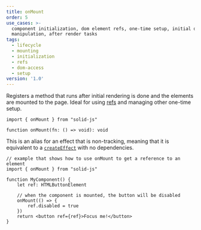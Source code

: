 ```yaml
---
title: onMount
order: 5
use_cases: >-
  component initialization, dom element refs, one-time setup, initial dom
  manipulation, after render tasks
tags:
  - lifecycle
  - mounting
  - initialization
  - refs
  - dom-access
  - setup
version: '1.0'
---
```


Registers a method that runs after initial rendering is done and the elements are mounted to the page.
Ideal for using [refs](/reference/jsx-attributes/ref) and managing other one-time setup.

```tsx
import { onMount } from "solid-js"

function onMount(fn: () => void): void

```

This is an alias for an effect that is non-tracking, meaning that it is equivalent to a [`createEffect`](/reference/basic-reactivity/create-effect) with no dependencies.

```tsx
// example that shows how to use onMount to get a reference to an element
import { onMount } from "solid-js"

function MyComponent() {
	let ref: HTMLButtonElement

	// when the component is mounted, the button will be disabled
	onMount(() => {
		ref.disabled = true
	})
	return <button ref={ref}>Focus me!</button>
}
```

